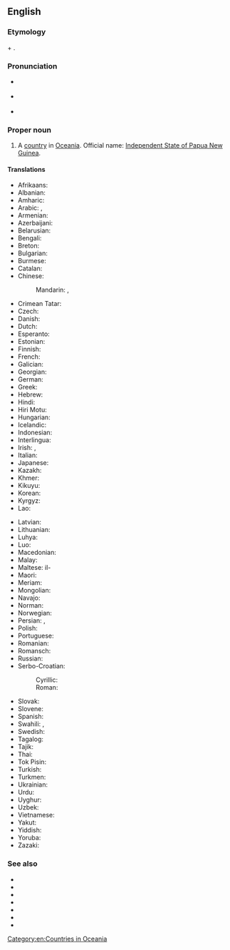 ==English==
{{wikipedia}}

===Etymology===
{{der|en|ms|pepuah||frizzy|pos=in reference to locals' hair}} + {{m|en|New Guinea}}.

===Pronunciation===
* {{a|UK}} {{IPA|/ˈpæp.uː.ə ˌnjuː ˈɡɪn.i/|/ˈpæ.pjuː.ə ˌnjuː ˈɡɪ.ni/|lang=en}}
* {{a|US}} {{IPA|/ˈpæp.u.ə ˌnu ˈɡɪn.i/|lang=en}}
* {{audio|en-us-Papua New Guinea.ogg|Audio (US)|lang=en}}

{{rfp|Australia and New Zealand pronunciation?|lang=en}}

===Proper noun===
{{en-proper noun|head=[[Papua]] [[New Guinea]]}}

# {{senseid|en|Q691}}A [[country]] in [[Oceania]]. Official name: [[Independent State of Papua New Guinea]].

====Translations====
{{trans-top|id=Q691|country in Oceania}}
* Afrikaans: {{t|af|Papoea-Nieu-Guinee}}
* Albanian: {{t|sq|Papua Guinea e Re|f}}
* Amharic: {{t|am|ፓፑዋ ኒው ጊኒ|sc=Ethi}}
* Arabic: {{t|ar|بَابْوَا غِينِيَّا اَلْجَدِيدَة|f|tr=bābwā ḡiniyyā l-jadīda}}, {{t|ar|بَابْوَا نْيُو غِينِيَّا|f|tr=bābwā nyū ḡiniyyā}}
* Armenian: {{t|hy|Պապուա Նոր Գվինեա}}
* Azerbaijani: {{t|az|Papua Yeni Qvineya}}
* Belarusian: {{t|be|Папуа́-Но́вая Гвіне́я|f}}
* Bengali: {{t|bn|পাপুয়া নিউগিনি}}
* Breton: {{t|br|Papoua Ginea-Nevez}}
* Bulgarian: {{t|bg|Папу́а Но́ва Гвине́я|f}}
* Burmese: {{t|my|ပါပူအာနယူးဂီနီ|sc=Mymr}}
* Catalan: {{t+|ca|Papua Nova Guinea|f}}
* Chinese:
*: Mandarin: {{t+|cmn|巴布亞新幾內亞|sc=Hani}}, {{t+|cmn|巴布亚新几内亚|tr=Bābùyà Xīn Jǐnèiyà|sc=Hani}}
* Crimean Tatar: {{t|crh|Papua Yañı Gvineya}}
* Czech: {{t+|cs|Papua-Nová Guinea|f}}
* Danish: {{t+|da|Papua Ny Guinea}}
* Dutch: {{t+|nl|Papoea-Nieuw-Guinea}}
* Esperanto: {{t+|eo|Papuo-Nov-Gvineo}}
* Estonian: {{t+|et|Paapua Uus-Guinea}}
* Finnish: {{t+|fi|Papua-Uusi-Guinea}}
* French: {{t+|fr|Papouasie-Nouvelle-Guinée|f}}
* Galician: {{t|gl|Papúa Nova Guinea|f}}
* Georgian: {{t|ka|პაპუა-ახალი გვინეა}}
* German: {{t+|de|Papua-Neuguinea|n}}
* Greek: {{t|el|Παπουασία-Νέα Γουινέα|f}}
* Hebrew: {{t|he|פפואה־גינאה החדשה|tr=papu'a-gine'a ha-khadasha}}
* Hindi: {{t+|hi|पापुआ न्यू गिनी}}
* Hiri Motu: {{t|ho|Papua Niu Gini}}
* Hungarian: {{t+|hu|Pápua Új-Guinea}}
* Icelandic: {{t+|is|Papúa Nýja-Gínea|f}}
* Indonesian: {{t+|id|Papua Nugini}}
* Interlingua: {{t|ia|Papua Nove Guinea}}
* Irish: {{t|ga|Nua-Ghuine Phapua|f}}, {{t|ga|Stát Neamhspleách Nua-Ghuine Phapua|m}}
* Italian: {{t+|it|Papua Nuova Guinea}}
* Japanese: {{t|ja|パプアニューギニア|tr=Papua Nyūginia}}
* Kazakh: {{t|kk|Папуа-Жаңа Гвинея|sc=Cyrl}}
* Khmer: {{t|km|ប៉ាពួហ៊្គីណេថ្មី}}
* Kikuyu: {{t|ki|Papua}}
* Korean: {{t|ko|^파푸아 ^뉴기니}}
* Kyrgyz: {{t+|ky|Папуа-Жаңы Гвинея|sc=Cyrl}}
* Lao: {{t|lo|ປາປົວຊີນູແວນກີເນ}}
{{trans-mid}}
* Latvian: {{t|lv|Papua-Jaungvineja|f}}
* Lithuanian: {{t+|lt|Papua Naujoji Gvinėja|f}}
* Luhya: {{t|luy|Papua}}
* Luo: {{t|luo|Papua}}
* Macedonian: {{t|mk|Папу́а Но́ва Гвине́ја|f}}
* Malay: {{t|ms|Papua New Guinea}}
* Maltese: il-{{t|mt|Papwa Gwinea Ġdida|f}}
* Maori: {{t|mi|Papua Nūkini}}
* Meriam: {{t|ulk|Op Dewday}}
* Mongolian: {{t|mn|Папуа-Шинэ Гвиней|sc=Cyrl}}
* Navajo: {{t|nv|Chooyééł Dineʼé Bikéyah}}
* Norman: {{t|nrf|Papua Nouvelle Dginnée|f}}
* Norwegian: {{t|no|Papua Ny-Guinea}}
* Persian: {{t|fa|پاپوآ گینه نو|tr=pâpuâ gine-ye nou|alt=پاپوآ گینهٔ نو}}, {{t|fa|پاپوا گینه جدید|tr=pâpuâ gine-ye jadid|alt=پاپوا گینهٔ جدید|sc=fa-Arab}}
* Polish: {{t+|pl|Papua-Nowa Gwinea|f}}
* Portuguese: {{t+|pt|Papua-Nova Guiné}}
* Romanian: {{t|ro|Papua Noua Guinee|f}}
* Romansch: {{t|rm|Papua-Nova Guinea|f}}
* Russian: {{t|ru|Папуа́-Но́вая Гвине́я|f}}
* Serbo-Croatian:
*: Cyrillic: {{t|sh|Папуа Нова Гвинеја|f}}
*: Roman: {{t+|sh|Papua Nova Gvineja|f}}
* Slovak: {{t|sk|Papua-Nová Guinea|f}}
* Slovene: {{t|sl|Papuanska Nova Gvineja|f}}
* Spanish: {{t+|es|Papúa Nueva Guinea|f}}
* Swahili: {{t+|sw|Papua}}, {{t|sw|Guinea Mpya}}
* Swedish: {{t+|sv|Papua Nya Guinea}}
* Tagalog: {{t|tl|Papua New Guinea}}
* Tajik: {{t|tg|Папуа-Гвинеяи Нав}}
* Thai: {{t+|th|ปาปัวนิวกินี}}
* Tok Pisin: {{t|tpi|Papua Niugini}}
* Turkish: {{t+|tr|Papua Yeni Gine}}
* Turkmen: {{t|tk|Papua-Täze Gwineýa}}
* Ukrainian: {{t|uk|Папуа́-Нова́ Гвіне́я|f}}
* Urdu: {{t|ur|پاپوا نیو گنی|tr=pāpuā nyū ginī}}
* Uyghur: {{t|ug|پاپۇئا يېڭى گۋىنېيە|sc=ug-Arab}}
* Uzbek: {{t+|uz|Papua Yangi Gvineya}}
* Vietnamese: {{t|vi|Pa-pua Niu Ghi-nê}}
* Yakut: {{t|sah|Папуа Саҥа Гуинея|sc=Cyrl}}
* Yiddish: {{t|yi|פּאַפּואַ־נײַ גינע}}
* Yoruba: {{t|yo|Paapu ti Giini}}
* Zazaki: {{qualifier|Southern Zazaki}} {{t|zza|Papua Ginea Newiye}}
{{trans-bottom}}

===See also===
* {{l|en|PNG}}
* {{l|en|Port Moresby}}
* {{l|en|New Guinea}}
* {{l|en|Irian Jaya}}
* {{l|en|West Irian}}
* {{l|en|Appendix:Countries of the world|Countries of the world}}
* {{pedialite}}

[[Category:en:Countries in Oceania]]
